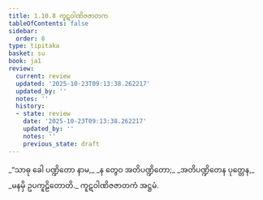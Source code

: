 ```yaml
---
title: 1.10.8 ကူဋဝါဏိဇဇာတက
tableOfContents: false
sidebar:
  order: 8
type: tipitaka
basket: su
book: ja1
review:
  current: review
  updated: '2025-10-23T09:13:38.262217'
  updated_by: ''
  notes: ''
  history:
  - state: review
    date: '2025-10-23T09:13:38.262217'
    updated_by: ''
    notes: ''
    previous_state: draft
---
```



<ReviewStatus review={frontmatter.review} showDetails={true} />

<HypothesisAnnotation frontmatter={frontmatter} />

<DynamicBreadcrumb />

<Division number="98" book="ja1" e="ch" v="22" p="23">

<Paragraph number="216" type="verses" book="ja1">
_“သာဓု ခေါ ပဏ္ဍိတော နာမ,_  
_န တွေဝ အတိပဏ္ဍိတော;_  
_အတိပဏ္ဍိတေန ပုတ္တေန,_  
_မနမှိ ဥပကူဠိတောတိ._  


</Paragraph>
</Division>

<Paragraph number="217" type="center" book="ja1">
ကူဋဝါဏိဇဇာတကံ အဋ္ဌမံ.
</Paragraph>